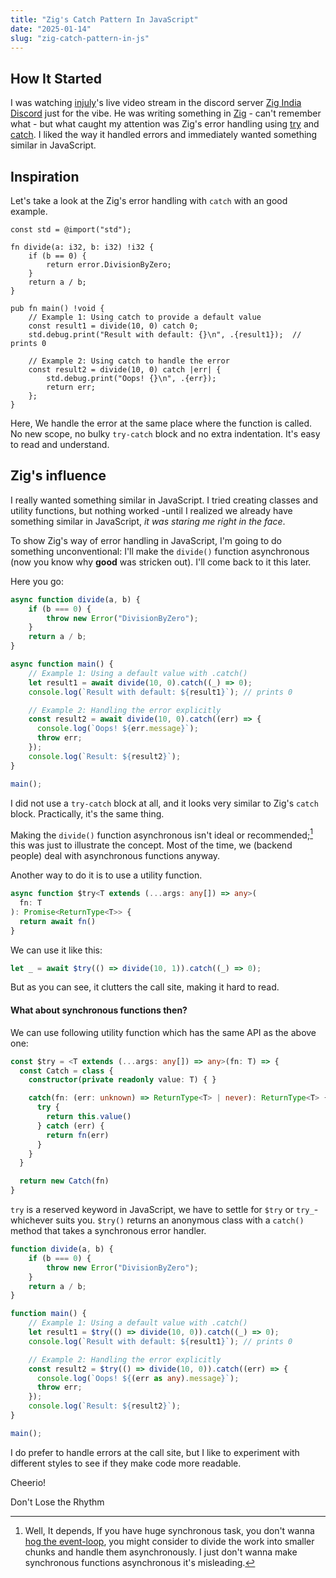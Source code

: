 ```yaml
---
title: "Zig's Catch Pattern In JavaScript"
date: "2025-01-14"
slug: "zig-catch-pattern-in-js"
---
```


## How It Started

I was watching [injuly](https://injuly.in/)'s live video stream in the discord server [Zig India Discord](https://discord.gg/BwGez7Js) just for the vibe.
He was writing something in [Zig](https://ziglang.org/) - can't remember what - but what caught my attention was
Zig's error handling using [try](https://ziglang.org/documentation/master/#try) and [catch](https://ziglang.org/documentation/master/#catch).
I liked the way it handled errors and immediately wanted something similar in JavaScript.

## Inspiration


Let's take a look at the Zig's error handling with `catch` with an <RoughNotation 
    type="strike-through" 
    color="#9E7B5F" 
    show={true} 
    strokeWidth={2} 
    iterations={3} 
    animate={false}>good</RoughNotation> example.

```zig
const std = @import("std");

fn divide(a: i32, b: i32) !i32 {
    if (b == 0) {
        return error.DivisionByZero;
    }
    return a / b;
}

pub fn main() !void {
    // Example 1: Using catch to provide a default value
    const result1 = divide(10, 0) catch 0;
    std.debug.print("Result with default: {}\n", .{result1});  // prints 0

    // Example 2: Using catch to handle the error
    const result2 = divide(10, 0) catch |err| {
        std.debug.print("Oops! {}\n", .{err});
        return err;
    };
}
```

Here, We handle the error at the same place where the function is called.
No new scope, no bulky `try-catch` block and no extra indentation. It's easy to read and understand.

## Zig's influence
I really wanted something similar in JavaScript. I tried creating classes and utility functions, but nothing worked
-until I realized we already have something similar in JavaScript, *it was staring me right in the face*.


To show Zig's way of error handling in JavaScript, I'm going to do something unconventional: 
 I'll make the `divide()` function asynchronous (now you know why **good** was stricken out). I'll come back to it this later.


Here you go:
```typescript
async function divide(a, b) {
    if (b === 0) {
        throw new Error("DivisionByZero");
    }
    return a / b;
}

async function main() {
    // Example 1: Using a default value with .catch()
    let result1 = await divide(10, 0).catch((_) => 0);
    console.log(`Result with default: ${result1}`); // prints 0

    // Example 2: Handling the error explicitly
    const result2 = await divide(10, 0).catch((err) => {
      console.log(`Oops! ${err.message}`);
      throw err;
    });
    console.log(`Result: ${result2}`);
}

main();
```
I did not use a `try-catch` block at all, and it looks very similar 
to Zig's `catch` block. Practically, it's the same thing.


Making the `divide()` function asynchronous isn't ideal or recommended;[^1] this was just to illustrate the concept.
Most of the time, we (backend people) deal with asynchronous functions anyway.

Another way to do it is to use a utility function.
```typescript
async function $try<T extends (...args: any[]) => any>(
  fn: T
): Promise<ReturnType<T>> {
  return await fn()
}
```

We can use it like this:
````typescript
let _ = await $try(() => divide(10, 1)).catch((_) => 0);
````

But as you can see, it clutters the call site, making it hard to read.

#### What about synchronous functions then?

We can use following utility function which has the same API as the above one:

```typescript
const $try = <T extends (...args: any[]) => any>(fn: T) => {
  const Catch = class {
    constructor(private readonly value: T) { }

    catch(fn: (err: unknown) => ReturnType<T> | never): ReturnType<T> {
      try {
        return this.value()
      } catch (err) {
        return fn(err)
      }
    }
  }

  return new Catch(fn)
}
```

`try` is a reserved keyword in JavaScript, we have to settle for `$try` or `try_`-whichever suits you.
`$try()` returns an anonymous class with a `catch()` method that takes a synchronous error handler.

```typescript
function divide(a, b) {
    if (b === 0) {
        throw new Error("DivisionByZero");
    }
    return a / b;
}

function main() {
    // Example 1: Using a default value with .catch()
    let result1 = $try(() => divide(10, 0)).catch((_) => 0);
    console.log(`Result with default: ${result1}`); // prints 0

    // Example 2: Handling the error explicitly
    const result2 = $try(() => divide(10, 0)).catch((err) => {
      console.log(`Oops! ${(err as any).message}`);
      throw err;
    });
    console.log(`Result: ${result2}`);
}

main();
```

I do prefer to handle errors at the call site, but I like to experiment with different styles to see if they make code more readable.

Cheerio!

<p style={{ 
    marginTop: '64px', 
    color: '#666666', 
    textAlign: 'center', 
    fontStyle: 'italic' 
}}>
  Don't Lose the Rhythm
</p>


[^1]: Well, It depends, If you have huge synchronous task, you don't wanna [hog the
    event-loop](https://nodejs.org/en/learn/asynchronous-work/dont-block-the-event-loop), you might consider to divide the work into smaller chunks and
    handle them asynchronously. I just don't wanna make synchronous functions
    asynchronous it's misleading.
